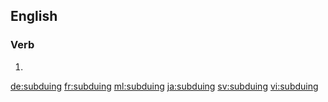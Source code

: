 ==English==

===Verb===
{{head|en|present participle}}

# {{present participle of|subdue|lang=en|nocat=1}}

[[de:subduing]]
[[fr:subduing]]
[[ml:subduing]]
[[ja:subduing]]
[[sv:subduing]]
[[vi:subduing]]